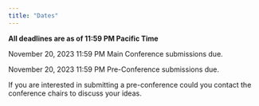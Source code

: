 ```yaml
---
title: "Dates"
---
```


**All deadlines are as of 11:59 PM Pacific Time**

November 20, 2023 11:59 PM Main Conference submissions due.

November 20, 2023 11:59 PM Pre-Conference submissions due.

If you are interested in submitting a pre-conference could you contact the conference chairs to discuss your ideas.

<!-- Early December, 2023 Pre-Conference decisions announced. -->

<!-- February 4, 2024 Main Conference decisions announced. -->

<!-- February 4, 2024 REGISTRATION IS OPEN! -->

<!-- March 6, 2024 Travel Award submission deadline. -->

<!-- March 11, 2024 March 18, 2022 Early Bird registration deadline EXTENDED! -->

<!-- April 1, 2024  (anywhere on Earth) Dissertation Award deadline. -->
